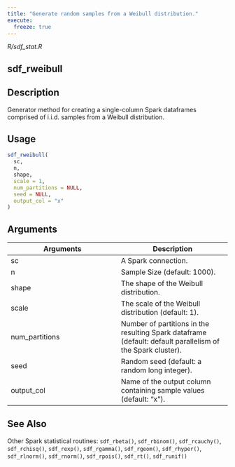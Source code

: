 ```yaml
---
title: "Generate random samples from a Weibull distribution."
execute:
  freeze: true
---
```


*R/sdf_stat.R*

## sdf_rweibull

## Description
Generator method for creating a single-column Spark dataframes comprised of i.i.d. samples from a Weibull distribution. 


## Usage
```r
sdf_rweibull( 
  sc, 
  n, 
  shape, 
  scale = 1, 
  num_partitions = NULL, 
  seed = NULL, 
  output_col = "x" 
) 
```

## Arguments
|Arguments|Description|
|---|---|
| sc | A Spark connection. |
| n | Sample Size (default: 1000). |
| shape | The shape of the Weibull distribution. |
| scale | The scale of the Weibull distribution (default: 1). |
| num_partitions | Number of partitions in the resulting Spark dataframe (default: default parallelism of the Spark cluster). |
| seed | Random seed (default: a random long integer). |
| output_col | Name of the output column containing sample values (default: "x"). |






## See Also
Other Spark statistical routines:  `sdf_rbeta()`, `sdf_rbinom()`, `sdf_rcauchy()`, `sdf_rchisq()`, `sdf_rexp()`, `sdf_rgamma()`, `sdf_rgeom()`, `sdf_rhyper()`, `sdf_rlnorm()`, `sdf_rnorm()`, `sdf_rpois()`, `sdf_rt()`, `sdf_runif()`

